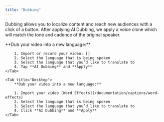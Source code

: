 ```yaml
---
title: "Dubbing"
---
```


Dubbing allows you to localize content and reach new audiences with a click of a button. After applying AI Dubbing, we apply a voice clone which will match the tone and cadence of the original speaker.

<Tabs>
    <Tab title="iOS">
        **Dub your video into a new language:**

        1. Import or record your video: []
        2. Select the language that is being spoken
        3. Select the language that you’d like to translate to
        4. Tap **AI Dubbing** and **Apply**
    </Tab>

    <Tab title="Desktop">
        **Dub your video into a new language:**

        1. Import your video [Word Effects](/documentation/captions/word-effects)
        2. Select the language that is being spoken
        3. Select the language that you’d like to translate to
        4. Click **AI Dubbing** and **Apply**
    </Tab>
</Tabs>